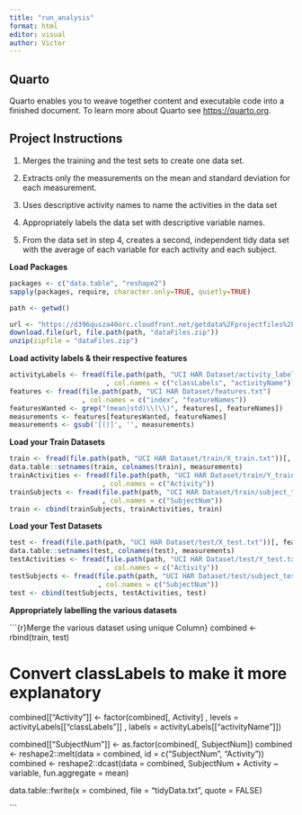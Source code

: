 ---
title: "run_analysis"
format: html
editor: visual
author: Victor
---

## Quarto

Quarto enables you to weave together content and executable code into a finished document. To learn more about Quarto see <https://quarto.org>.

## Project Instructions

1.  Merges the training and the test sets to create one data set.

2.  Extracts only the measurements on the mean and standard deviation for each measurement.

3.  Uses descriptive activity names to name the activities in the data set

4.  Appropriately labels the data set with descriptive variable names.

5.  From the data set in step 4, creates a second, independent tidy data set with the average of each variable for each activity and each subject.

**Load Packages**

```{r}
packages <- c("data.table", "reshape2")
sapply(packages, require, character.only=TRUE, quietly=TRUE)

path <- getwd()

url <- "https://d396qusza40orc.cloudfront.net/getdata%2Fprojectfiles%2FUCI%20HAR%20Dataset.zip"
download.file(url, file.path(path, "dataFiles.zip"))
unzip(zipfile = "dataFiles.zip")
```

**Load activity labels & their respective features**

```{r}
activityLabels <- fread(file.path(path, "UCI HAR Dataset/activity_labels.txt")
                        , col.names = c("classLabels", "activityName"))
features <- fread(file.path(path, "UCI HAR Dataset/features.txt")
                  , col.names = c("index", "featureNames"))
featuresWanted <- grep("(mean|std)\\(\\)", features[, featureNames])
measurements <- features[featuresWanted, featureNames]
measurements <- gsub('[()]', '', measurements)
```

**Load your Train Datasets**

```{r}
train <- fread(file.path(path, "UCI HAR Dataset/train/X_train.txt"))[, featuresWanted, with = FALSE]
data.table::setnames(train, colnames(train), measurements)
trainActivities <- fread(file.path(path, "UCI HAR Dataset/train/Y_train.txt")
                       , col.names = c("Activity"))
trainSubjects <- fread(file.path(path, "UCI HAR Dataset/train/subject_train.txt")
                       , col.names = c("SubjectNum"))
train <- cbind(trainSubjects, trainActivities, train)
```

**Load your Test Datasets**

```{r}
test <- fread(file.path(path, "UCI HAR Dataset/test/X_test.txt"))[, featuresWanted, with = FALSE]
data.table::setnames(test, colnames(test), measurements)
testActivities <- fread(file.path(path, "UCI HAR Dataset/test/Y_test.txt")
                        , col.names = c("Activity"))
testSubjects <- fread(file.path(path, "UCI HAR Dataset/test/subject_test.txt")
                      , col.names = c("SubjectNum"))
test <- cbind(testSubjects, testActivities, test)
```

**Appropriately labelling the various datasets**

```{r}Merge the various dataset using unique Column}
combined <- rbind(train, test)



# Convert classLabels to make it more explanatory
combined[["Activity"]] <- factor(combined[, Activity]
                              , levels = activityLabels[["classLabels"]]
                              , labels = activityLabels[["activityName"]])

combined[["SubjectNum"]] <- as.factor(combined[, SubjectNum])
combined <- reshape2::melt(data = combined, id = c("SubjectNum", "Activity"))
combined <- reshape2::dcast(data = combined, SubjectNum + Activity ~ variable, fun.aggregate = mean)

data.table::fwrite(x = combined, file = "tidyData.txt", quote = FALSE)


```
